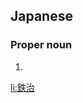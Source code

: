 ==Japanese==
{{ja-kanjitab|てつ|じ}}

===Proper noun===
{{ja-pos|てつじ|proper}}

# {{given name|male|lang=ja|sort=てつじ}}

[[li:鉄治]]